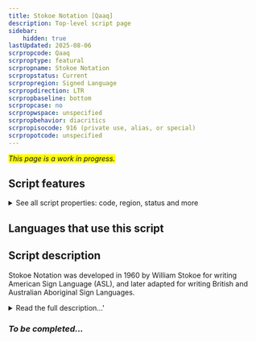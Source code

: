 ```yaml
---
title: Stokoe Notation [Qaaq]
description: Top-level script page
sidebar:
    hidden: true
lastUpdated: 2025-08-06
scrpropcode: Qaaq
scrproptype: featural
scrpropname: Stokoe Notation
scrpropstatus: Current
scrpropregion: Signed Language
scrpropdirection: LTR
scrpropbaseline: bottom
scrpropcase: no
scrpropwspace: unspecified
scrpropbehavior: diacritics
scrpropisocode: 916 (private use, alias, or special)
scrpropotcode: unspecified
---
```


<span style='background-color:yellow'>_This page is a work in progress._</span>


## Script features

<details>
<summary> See all script properties: code, region, status and more</summary>
<ScriptInfo />
</details>

## Languages that use this script

<WsList script='Qaaq' wsMax='5' />

## Script description

Stokoe Notation was developed in 1960 by William Stokoe for writing American Sign Language (ASL), and later adapted for writing British and Australian Aboriginal Sign Languages.

<details><summary>Read the full description...'</summary>_Not yet available._</details>

### _To be completed..._

